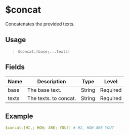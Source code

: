# $concat
Concatenates the provided texts.

## Usage
> `$concat:[base;...texts]`

## Fields
| Name  | Description           | Type   | Level    |
| ----- | --------------------- | ------ | -------- |
| base  | The base text.        | String | Required |
| texts | The texts. to concat. | String | Required |

## Example
```yaml
$concat:[HI,; HOW; ARE; YOU?] # HI, HOW ARE YOU?
```